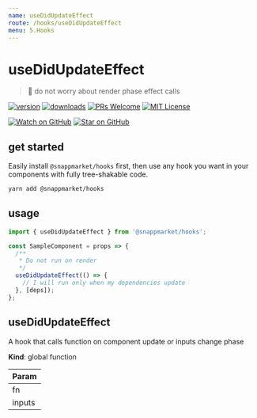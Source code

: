 ```yaml
---
name: useDidUpdateEffect
route: /hooks/useDidUpdateEffect
menu: 5.Hooks
---
```


# useDidUpdateEffect
> 🧵 do not worry about render phase effect calls

[![version](https://img.shields.io/npm/v/@snappmarket/hooks.svg?style=flat-square)](https://www.npmjs.com/package/@snappmarket/hooks)
[![downloads](https://img.shields.io/npm/dm/@snappmarket/hooks.svg?style=flat-square)](http://www.npmtrends.com/@snappmarket/hooks)
[![PRs Welcome](https://img.shields.io/badge/PRs-welcome-brightgreen.svg?style=flat-square)](http://makeapullrequest.com)
[![MIT License](https://img.shields.io/npm/l/@snappmarket/hooks.svg?style=flat-square)](https://github.com/snappmarket/frontend-toolbox/blob/develop/packages/ui/index.mdx)

[![Watch on GitHub](https://img.shields.io/github/watchers/snappmarket/frontend-toolbox.svg?style=social)](https://github.com/snappmarket/frontend-toolbox/watchers)
[![Star on GitHub](https://img.shields.io/github/stars/snappmarket/frontend-toolbox.svg?style=social)](https://github.com/snappmarket/frontend-toolbox/stargazers)

## get started
Easily install `@snappmarket/hooks` first, then use any hook you want in your components with fully
tree-shakable code.

```bash
yarn add @snappmarket/hooks
```

## usage
```javascript
import { useDidUpdateEffect } from '@snappmarket/hooks';

const SampleComponent = props => {
  /**
   * Do not run on render
   */
  useDidUpdateEffect(() => {
    // I will run only when my dependencies update
  }, [deps]);
};
```

<!-- doc -->
<a name="useDidUpdateEffect"></a>

## useDidUpdateEffect
A hook that calls function on component update or inputs change phase

**Kind**: global function  

| Param |
| --- |
| fn | 
| inputs | 

